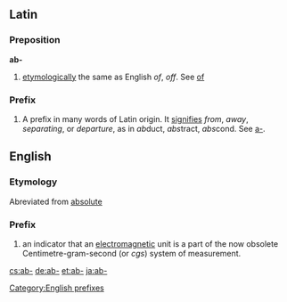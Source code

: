 ==Latin==

===Preposition===
'''ab-'''

# [[etymologically]] the same as English ''of'', ''off''. See [[of]]

===Prefix===
#A prefix in many words of Latin origin. It [[signifies]] ''from'', ''away'', ''separating'', or ''departure'', as in ''ab''duct, ''abs''tract, ''abs''cond. See [[a-]].


==English==

===Etymology===
Abreviated from [[absolute]]

===Prefix===
#an indicator that an [[electromagnetic]] unit is a part of the now obsolete Centimetre-gram-second (or ''cgs'') system of measurement.

[[Category:English prefixes]]

[[cs:ab-]]
[[de:ab-]]
[[et:ab-]]
[[ja:ab-]]